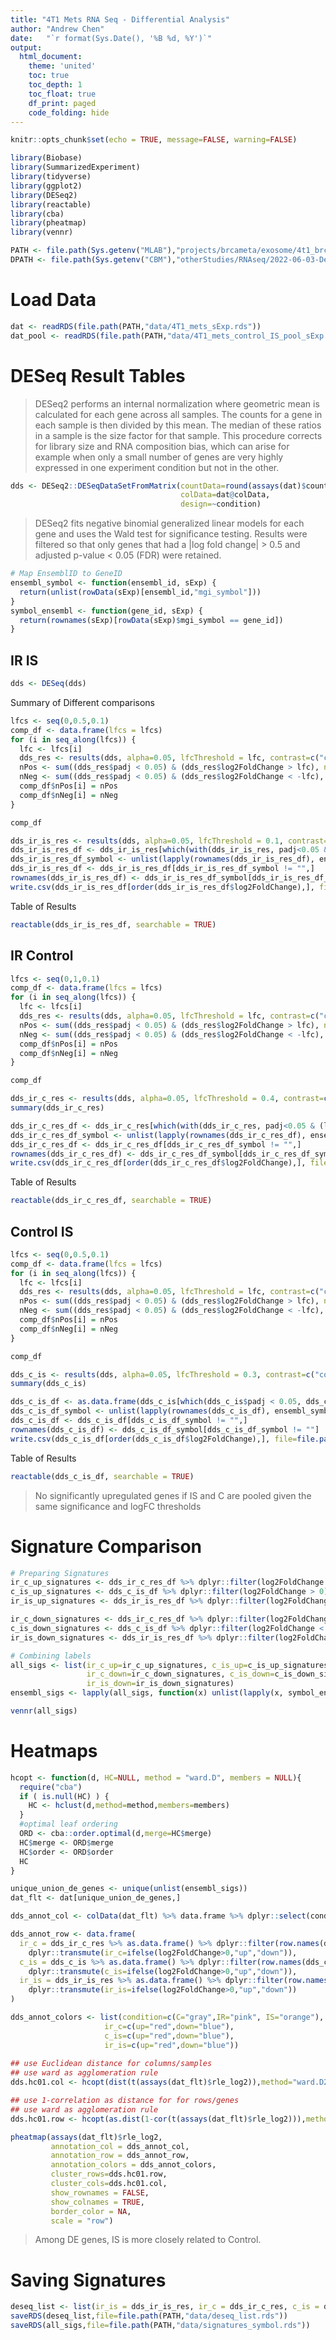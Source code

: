 ```yaml
---
title: "4T1 Mets RNA Seq - Differential Analysis"
author: "Andrew Chen"
date:   "`r format(Sys.Date(), '%B %d, %Y')`"
output:
  html_document:
    theme: 'united'
    toc: true
    toc_depth: 1
    toc_float: true
    df_print: paged
    code_folding: hide
---
```


```r
knitr::opts_chunk$set(echo = TRUE, message=FALSE, warning=FALSE)
```

```r
library(Biobase)
library(SummarizedExperiment)
library(tidyverse)
library(ggplot2)
library(DESeq2)
library(reactable)
library(cba)
library(pheatmap)
library(vennr)

PATH <- file.path(Sys.getenv("MLAB"),"projects/brcameta/exosome/4t1_brca_brain_mets/")
DPATH <- file.path(Sys.getenv("CBM"),"otherStudies/RNAseq/2022-06-03-DenisExosomeBrCaBrainMets/")
```

# Load Data
```r
dat <- readRDS(file.path(PATH,"data/4T1_mets_sExp.rds"))
dat_pool <- readRDS(file.path(PATH,"data/4T1_mets_control_IS_pool_sExp.rds"))
```

# DESeq Result Tables {.tabset}

> DESeq2 performs an internal normalization where geometric mean is calculated for each gene across all samples. The counts for a gene in each sample is then divided by this mean. The median of these ratios in a sample is the size factor for that sample. This procedure corrects for library size and RNA composition bias, which can arise for example when only a small number of genes are very highly expressed in one experiment condition but not in the other. 

```r
dds <- DESeq2::DESeqDataSetFromMatrix(countData=round(assays(dat)$counts),
                                      colData=dat@colData,
                                      design=~condition)
```

> DESeq2 fits negative binomial generalized linear models for each gene and uses the Wald test for significance testing. Results were filtered so that only genes that had a |log fold change| > 0.5 and adjusted p-value < 0.05 (FDR) were retained.

```r
# Map EnsemblID to GeneID
ensembl_symbol <- function(ensembl_id, sExp) {
  return(unlist(rowData(sExp)[ensembl_id,"mgi_symbol"]))
}
symbol_ensembl <- function(gene_id, sExp) {
  return(rownames(sExp)[rowData(sExp)$mgi_symbol == gene_id])
}
```

## IR IS
```r
dds <- DESeq(dds)
```

Summary of Different comparisons
```r
lfcs <- seq(0,0.5,0.1)
comp_df <- data.frame(lfcs = lfcs)
for (i in seq_along(lfcs)) {
  lfc <- lfcs[i]
  dds_res <- results(dds, alpha=0.05, lfcThreshold = lfc, contrast=c("condition", "IR", "IS"))
  nPos <- sum((dds_res$padj < 0.05) & (dds_res$log2FoldChange > lfc), na.rm=TRUE) 
  nNeg <- sum((dds_res$padj < 0.05) & (dds_res$log2FoldChange < -lfc), na.rm=TRUE) 
  comp_df$nPos[i] = nPos
  comp_df$nNeg[i] = nNeg
}

comp_df
```


```r
dds_ir_is_res <- results(dds, alpha=0.05, lfcThreshold = 0.1, contrast=c("condition", "IR", "IS"))
dds_ir_is_res_df <- dds_ir_is_res[which(with(dds_ir_is_res, padj<0.05 & (log2FoldChange <= -0.1 | log2FoldChange >= 0.1))),] %>% as.data.frame
dds_ir_is_res_df_symbol <- unlist(lapply(rownames(dds_ir_is_res_df), ensembl_symbol, sExp=dat))
dds_ir_is_res_df <- dds_ir_is_res_df[dds_ir_is_res_df_symbol != "",]
rownames(dds_ir_is_res_df) <- dds_ir_is_res_df_symbol[dds_ir_is_res_df_symbol != ""]
write.csv(dds_ir_is_res_df[order(dds_ir_is_res_df$log2FoldChange),], file=file.path(PATH, "data/dds_ir_is_diffanal.csv"))
```

Table of Results
```r
reactable(dds_ir_is_res_df, searchable = TRUE)
```

## IR Control 
```r
lfcs <- seq(0,1,0.1)
comp_df <- data.frame(lfcs = lfcs)
for (i in seq_along(lfcs)) {
  lfc <- lfcs[i]
  dds_res <- results(dds, alpha=0.05, lfcThreshold = lfc, contrast=c("condition", "IR", "C"))
  nPos <- sum((dds_res$padj < 0.05) & (dds_res$log2FoldChange > lfc), na.rm=TRUE) 
  nNeg <- sum((dds_res$padj < 0.05) & (dds_res$log2FoldChange < -lfc), na.rm=TRUE) 
  comp_df$nPos[i] = nPos
  comp_df$nNeg[i] = nNeg
}

comp_df
```


```r
dds_ir_c_res <- results(dds, alpha=0.05, lfcThreshold = 0.4, contrast=c("condition", "IR", "C"))
summary(dds_ir_c_res)

dds_ir_c_res_df <- dds_ir_c_res[which(with(dds_ir_c_res, padj<0.05 & (log2FoldChange < -0.4 | log2FoldChange > 0.4))),] %>% as.data.frame
dds_ir_c_res_df_symbol <- unlist(lapply(rownames(dds_ir_c_res_df), ensembl_symbol, sExp=dat))
dds_ir_c_res_df <- dds_ir_c_res_df[dds_ir_c_res_df_symbol != "",]
rownames(dds_ir_c_res_df) <- dds_ir_c_res_df_symbol[dds_ir_c_res_df_symbol != ""]
write.csv(dds_ir_c_res_df[order(dds_ir_c_res_df$log2FoldChange),], file=file.path(PATH, "data/dds_IR_C_diffanal.csv"))
```

Table of Results
```r
reactable(dds_ir_c_res_df, searchable = TRUE)
```


## Control IS
```r
lfcs <- seq(0,0.5,0.1)
comp_df <- data.frame(lfcs = lfcs)
for (i in seq_along(lfcs)) {
  lfc <- lfcs[i]
  dds_res <- results(dds, alpha=0.05, lfcThreshold = lfc, contrast=c("condition", "C", "IS"))
  nPos <- sum((dds_res$padj < 0.05) & (dds_res$log2FoldChange > lfc), na.rm=TRUE) 
  nNeg <- sum((dds_res$padj < 0.05) & (dds_res$log2FoldChange < -lfc), na.rm=TRUE) 
  comp_df$nPos[i] = nPos
  comp_df$nNeg[i] = nNeg
}

comp_df
```

```r
dds_c_is <- results(dds, alpha=0.05, lfcThreshold = 0.3, contrast=c("condition", "C", "IS"))
summary(dds_c_is)

dds_c_is_df <- as.data.frame(dds_c_is[which(dds_c_is$padj < 0.05, dds_c_is$log2FoldChange > 0.3),])
dds_c_is_df_symbol <- unlist(lapply(rownames(dds_c_is_df), ensembl_symbol, sExp=dat_pool))
dds_c_is_df <- dds_c_is_df[dds_c_is_df_symbol != "",]
rownames(dds_c_is_df) <- dds_c_is_df_symbol[dds_c_is_df_symbol != ""]
write.csv(dds_c_is_df[order(dds_c_is_df$log2FoldChange),], file=file.path(PATH,"data/dds_c_isontrol_pool_diffanal.csv"))
```

Table of Results
```r
reactable(dds_c_is_df, searchable = TRUE)
```

> No significantly upregulated genes if IS and C are pooled given the same significance and logFC thresholds

# Signature Comparison
```r
# Preparing Signatures
ir_c_up_signatures <- dds_ir_c_res_df %>% dplyr::filter(log2FoldChange > 0) %>% rownames
c_is_up_signatures <- dds_c_is_df %>% dplyr::filter(log2FoldChange > 0) %>% rownames
ir_is_up_signatures <- dds_ir_is_res_df %>% dplyr::filter(log2FoldChange > 0) %>% rownames

ir_c_down_signatures <- dds_ir_c_res_df %>% dplyr::filter(log2FoldChange < 0) %>% rownames
c_is_down_signatures <- dds_c_is_df %>% dplyr::filter(log2FoldChange < 0) %>% rownames
ir_is_down_signatures <- dds_ir_is_res_df %>% dplyr::filter(log2FoldChange < 0) %>% rownames

# Combining labels
all_sigs <- list(ir_c_up=ir_c_up_signatures, c_is_up=c_is_up_signatures, ir_is_up=ir_is_up_signatures,
                 ir_c_down=ir_c_down_signatures, c_is_down=c_is_down_signatures,
                 ir_is_down=ir_is_down_signatures)
ensembl_sigs <- lapply(all_sigs, function(x) unlist(lapply(x, symbol_ensembl, sExp=dat)))
```

```r
vennr(all_sigs)
```


# Heatmaps {.tabset}

```r
hcopt <- function(d, HC=NULL, method = "ward.D", members = NULL){
  require("cba")
  if ( is.null(HC) ) {
    HC <- hclust(d,method=method,members=members)
  }
  #optimal leaf ordering
  ORD <- cba::order.optimal(d,merge=HC$merge)
  HC$merge <- ORD$merge
  HC$order <- ORD$order
  HC
}
```

```r
unique_union_de_genes <- unique(unlist(ensembl_sigs))
dat_flt <- dat[unique_union_de_genes,]

dds_annot_col <- colData(dat_flt) %>% data.frame %>% dplyr::select(condition)

dds_annot_row <- data.frame(
  ir_c = dds_ir_c_res %>% as.data.frame() %>% dplyr::filter(row.names(dds_ir_c_res) %in% unique_union_de_genes) %>%
    dplyr::transmute(ir_c=ifelse(log2FoldChange>0,"up","down")),
  c_is = dds_c_is %>% as.data.frame() %>% dplyr::filter(row.names(dds_c_is) %in% unique_union_de_genes) %>%
    dplyr::transmute(c_is=ifelse(log2FoldChange>0,"up","down")),
  ir_is = dds_ir_is_res %>% as.data.frame() %>% dplyr::filter(row.names(dds_ir_is_res) %in% unique_union_de_genes) %>%
    dplyr::transmute(ir_is=ifelse(log2FoldChange>0,"up","down"))
)

dds_annot_colors <- list(condition=c(C="gray",IR="pink", IS="orange"),
                     ir_c=c(up="red",down="blue"),
                     c_is=c(up="red",down="blue"),
                     ir_is=c(up="red",down="blue"))
  
## use Euclidean distance for columns/samples
## use ward as agglomeration rule
dds.hc01.col <- hcopt(dist(t(assays(dat_flt)$rle_log2)),method="ward.D2")

## use 1-correlation as distance for for rows/genes
## use ward as agglomeration rule
dds.hc01.row <- hcopt(as.dist(1-cor(t(assays(dat_flt)$rle_log2))),method="ward.D2")
```


```r
pheatmap(assays(dat_flt)$rle_log2,
         annotation_col = dds_annot_col,
         annotation_row = dds_annot_row,
         annotation_colors = dds_annot_colors,
         cluster_rows=dds.hc01.row,
         cluster_cols=dds.hc01.col,
         show_rownames = FALSE,
         show_colnames = TRUE,
         border_color = NA,
         scale = "row")
```

> Among DE genes, IS is more closely related to Control. 


# Saving Signatures
```r
deseq_list <- list(ir_is = dds_ir_is_res, ir_c = dds_ir_c_res, c_is = dds_c_is)
saveRDS(deseq_list,file=file.path(PATH,"data/deseq_list.rds"))
saveRDS(all_sigs,file=file.path(PATH,"data/signatures_symbol.rds"))
```


